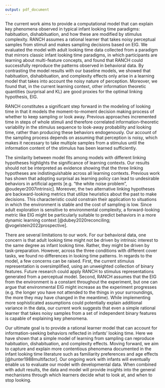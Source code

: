 ```yaml
---
output: pdf_document
---
```


The current work aims to provide a computational model that can explain key phenomena observed in typical infant looking time paradigms: habituation, dishabituation, and how these are modified by stimulus complexity. RANCH assumes a rational learner that takes noisy perceptual samples from stimuli and makes sampling decisions based on EIG. We evaluated the model with adult looking time data collected from a paradigm that mirrors classic infant looking time paradigms, in which participants are learning about multi-feature concepts, and found that RANCH could successfully reproduce the patterns observed in behavioral data. By contrasting the model results with our baseline models, we showed that habituation, dishabituation, and complexity effects only arise in a learning model that takes into account the noisy nature of perception. Moreover, we found that, in the current learning context, other information theoretic quantities (surprisal and KL) are good proxies for the optimal linking hypothesis, EIG.

RANCH constitutes a significant step forward in the modeling of looking time in that it models the moment-to-moment decision making process of whether to keep sampling or look away. Previous approaches incremented time in steps of whole stimuli and therefore correlated information-theoretic variability in the stimulus sequence to look-away probability and looking time, rather than producing these behaviors endogenously. Our account of the sampling process depends on assuming that perception is noisy, which makes it necessary to take multiple samples from a stimulus until the information content of the stimulus has been learned sufficiently. 

The similarity between model fits among models with different linking hypotheses highlights the significance of learning contexts. Our results should not be interpreted as evidence showing that the three linking hypotheses are indistinguishable across all learning contexts. Previous work has shown that adopting surprisal as learning policy can lead to undesirable behaviors in artificial agents [e.g. “the white noise problem”, @oudeyer2007intrinsic]. Moreover, the two alternative linking hypotheses are backward-looking metrics that utilize heuristics about the past to make decisions. This characteristic could constrain their application to situations in which the environment is stable and the cost of sampling is low. Since adult exploration is sensitive to environmental complexity, a forward-looking metric like EIG might be particularly suitable to predict behaviors in a more dynamic learning context [@dubey2020reconciling; @vogelstein2022prospective].

There are several limitations to our work. For our behavioral data, one concern is that adult looking time might not be driven by intrinsic interest to the same degree as infant looking time. Rather, they might be driven by task-preparation. However, across the three conditions with different cover tasks, we found no differences in looking time patterns.  In regards to the model, a few concerns can be raised. First, the current stimulus representation is oversimplified, using an unweighted collection of binary features. Future research could apply RANCH to stimulus representations generated from a perceptual model. Second, RANCH assumes that the EIG from the environment is a constant throughout the experiment, but one can argue that environmental EIG might increase as the experiment progresses (e.g. the longer you have not attended to the things in your surroundings, the more they may have changed in the meantime). While implementing more sophisticated assumptions could potentially explain additional variance in the data, our current work suggests that even a simple rational learner that takes noisy samples from a set of independent binary features is capable of explaining key phenomena. 

Our ultimate goal is to provide a rational learner model that can account for information-seeking behaviors reflected in infants’ looking time. Here we have shown that a simple model of learning from sampling can reproduce habituation, dishabituation, and complexity effects. Moving forward, we aim to capture and explain more contentious phenomena documented in the infant looking time literature such as familiarity preferences and age effects [@hunter1988multifactor]. Our ongoing work with infants will eventually enable us to evaluate our model with developmental data. When combined with adult results, the data and model will provide insights into the general mechanisms through which learners decide what to look at, and when to stop looking.
